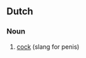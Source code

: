 ==Dutch==

===Noun===
{{infl|nl|noun|g=m}}

# [[cock]] (slang for penis)

{{tbot entry|Dutch|cock|2007|November}}